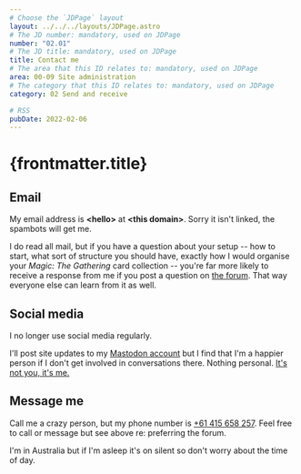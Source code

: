 ```yaml
---
# Choose the `JDPage` layout
layout: ../../../layouts/JDPage.astro
# The JD number: mandatory, used on JDPage
number: "02.01"
# The JD title: mandatory, used on JDPage
title: Contact me
# The area that this ID relates to: mandatory, used on JDPage
area: 00-09 Site administration
# The category that this ID relates to: mandatory, used on JDPage
category: 02 Send and receive

# RSS
pubDate: 2022-02-06
---
```


# {frontmatter.title}

## Email

My email address is **&lt;hello&gt;** at **&lt;this domain&gt;**. Sorry it isn't linked, the spambots will get me.

I do read all mail, but if you have a question about your setup -- how to start, what sort of structure you should have, exactly how I would organise your _Magic: The Gathering_ card collection -- you're far more likely to receive a response from me if you post a question on [the forum](/20-29-community/21-forums-and-chat/21.01-the-forum). That way everyone else can learn from it as well.

## Social media

I no longer use social media regularly.

I'll post site updates to my [Mastodon account](https://hachyderm.io/@johnnydecimal) but I find that I'm a happier person if I don't get involved in conversations there. Nothing personal. [It's not you, it's me.](https://www.youtube.com/watch?v=2uAj4wBIU-8)

## Message me

Call me a crazy person, but my phone number is [+61 415 658 257](sms://+61415658257). Feel free to call or message but see above re: preferring the forum.

I'm in Australia but if I'm asleep it's on silent so don't worry about the time of day.
